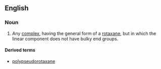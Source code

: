 ==English==

===Noun===
{{en-noun}}

#{{chemistry}} Any [[complex]], having the general form of a [[rotaxane]], but in which the linear component does not have bulky end groups.

====Derived terms====
*[[polypseudorotaxane]]